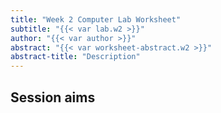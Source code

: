 ```yaml
---
title: "Week 2 Computer Lab Worksheet"
subtitle: "{{< var lab.w2 >}}"
author: "{{< var author >}}"
abstract: "{{< var worksheet-abstract.w2 >}}"
abstract-title: "Description"
---
```


## Session aims
